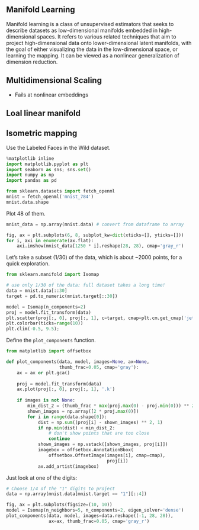 ## Manifold Learning

Manifold learning is a class of unsupervised estimators that seeks to describe
datasets as low-dimensional manifolds embedded in high-dimensional spaces. It
refers to various related techniques that aim to project high-dimensional data
onto lower-dimensional latent manifolds, with the goal of either visualizing the
data in the low-dimensional space, or learning the mapping. It can be viewed as
a nonlinear generalization of dimension reduction.


## Multidimensional Scaling

+ Fails at nonlinear embeddings

## Loal linear manifold

## Isometric mapping

Use the Labeled Faces in the Wild dataset.

```python
%matplotlib inline
import matplotlib.pyplot as plt
import seaborn as sns; sns.set()
import numpy as np
import pandas as pd
```


```python
from sklearn.datasets import fetch_openml
mnist = fetch_openml('mnist_784')
mnist.data.shape
```


Plot 48 of them.
```python
mnist_data = np.array(mnist.data) # convert from dataframe to array

fig, ax = plt.subplots(6, 8, subplot_kw=dict(xticks=[], yticks=[]))
for i, axi in enumerate(ax.flat):
    axi.imshow(mnist_data[1250 * i].reshape(28, 28), cmap='gray_r')
```

Let's take a subset (1/30) of the data, which is about ~2000 points, for a quick
exploration. 
```python
from sklearn.manifold import Isomap

# use only 1/30 of the data: full dataset takes a long time!
data = mnist.data[::30]
target = pd.to_numeric(mnist.target[::30])

model = Isomap(n_components=2)
proj = model.fit_transform(data)
plt.scatter(proj[:, 0], proj[:, 1], c=target, cmap=plt.cm.get_cmap('jet', 10))
plt.colorbar(ticks=range(10))
plt.clim(-0.5, 9.5);
```

Define the `plot_components` function.
```python
from matplotlib import offsetbox

def plot_components(data, model, images=None, ax=None,
                    thumb_frac=0.05, cmap='gray'):
    ax = ax or plt.gca()
    
    proj = model.fit_transform(data)
    ax.plot(proj[:, 0], proj[:, 1], '.k')
    
    if images is not None:
        min_dist_2 = (thumb_frac * max(proj.max(0) - proj.min(0))) ** 2
        shown_images = np.array([2 * proj.max(0)])
        for i in range(data.shape[0]):
            dist = np.sum((proj[i] - shown_images) ** 2, 1)
            if np.min(dist) < min_dist_2:
                # don't show points that are too close
                continue
            shown_images = np.vstack([shown_images, proj[i]])
            imagebox = offsetbox.AnnotationBbox(
                offsetbox.OffsetImage(images[i], cmap=cmap),
                                      proj[i])
            ax.add_artist(imagebox)
```

Just look at one of the digits:
```python
# Choose 1/4 of the "1" digits to project
data = np.array(mnist.data[mnist.target == "1"][::4])

fig, ax = plt.subplots(figsize=(10, 10))
model = Isomap(n_neighbors=5, n_components=2, eigen_solver='dense')
plot_components(data, model, images=data.reshape((-1, 28, 28)),
                ax=ax, thumb_frac=0.05, cmap='gray_r')
```
